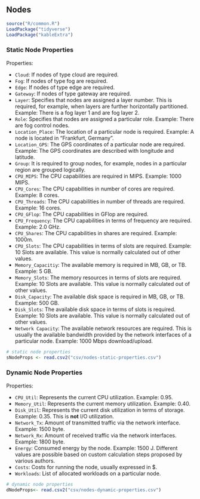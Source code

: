 ## Nodes

```r
source("R/common.R")
LoadPackage("tidyverse")
LoadPackage("kableExtra")
```

### Static Node Properties

Properties:

- `Cloud`: If nodes of type cloud are required.
- `Fog`: If nodes of type fog are required.
- `Edge`: If nodes of type edge are required.
- `Gateway`: If nodes of type gateway are required.
- `Layer`: Specifies that nodes are assigned a layer number. This is required, for example, when layers are further horizontally partitioned. Example: There is a fog layer 1 and are fog layer 2.
- `Role`: Specifies that nodes are assigned a particular role. Example: There are fog control nodes.
- `Location_Place`: The location of a particular node is required. Example: A node is located in "Frankfurt, Germany".
- `Location_GPS`: The GPS coordinates of a particular node are required. Example: The GPS coordinates are described with longitude and latitude.
- `Group`: It is required to group nodes, for example, nodes in a particular region are grouped logically.
- `CPU_MIPS`: The CPU capabilities are required in MIPS. Example: 1000 MIPS.
- `CPU_Cores`: The CPU capabilities in number of cores are required. Example: 8 cores.
- `CPU_Threads`: The CPU capabilities in number of threads are required. Example: 16 cores.
- `CPU_GFlop`: The CPU capabilities in GFlop are required.
- `CPU_Frequency`: The CPU capabilities in terms of frequency are required. Example: 2.0 GHz.
- `CPU_Shares`: The CPU capabilities in shares are required. Example: 1000m.
- `CPU_Slots`: The CPU capabilities in terms of slots are required. Example: 10 Slots are available. This value is normally calculated out of other values.
- `Memory_Capacitiy`: The available memory is required in MB, GB, or TB. Example: 5 GB.
- `Memory_Slots`: The memory resources in terms of slots are required. Example: 10 Slots are available. This value is normally calculated out of other values.
- `Disk_Capacity`: The available disk space is required in MB, GB, or TB. Example: 500 GB.
- `Disk_Slots`: The available disk space in terms of slots is required. Example: 10 Slots are available. This value is normally calculated out of other values.
- `Network Capacity`: The available network resources are required. This is usually the available bandwidth provided by the network interfaces of a particular node. Example: 1000 Mbps download/upload.

```r
# static node properties
sNodeProps <- read.csv2("csv/nodes-static-properties.csv")
```

### Dynamic Node Properties

Properties:

- `CPU_Util`: Represents the current CPU utilization. Example: 0.95.
- `Memory_Util`: Represents the current memory utilization. Example: 0.40.
- `Disk_Util`: Represents the current disk utilization in terms of storage. Example: 0.35. This is **not** I/O utilization.
- `Network_Tx`: Amount of transmitted traffic via the network interface. Example: 1500 byte.
- `Network_Rx`: Amount of received traffic via the network interfaces. Example: 1800 byte.
- `Energy`: Consumed energy by the node. Example: 1500 J. Different values are possible based on custom calculation steps proposed by various authors.
- `Costs`: Costs for running the node, usually expressed in $.
- `Workloads`: List of allocated workloads on a particular node.

```r
# dynamic node properties
dNodeProps<- read.csv2("csv/nodes-dynamic-properties.csv")
```
